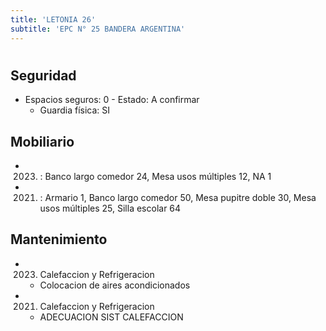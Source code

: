 ```yaml
---
title: 'LETONIA 26'
subtitle: 'EPC N° 25 BANDERA ARGENTINA'
---
```


#


## Seguridad

*  Espacios seguros: 0 - Estado: A confirmar 
    + Guardia física: SI





## Mobiliario

*  (2023) : Banco largo comedor 24, Mesa usos múltiples 12, NA 1 

*  (2021) : Armario 1, Banco largo comedor 50, Mesa pupitre doble 30, Mesa usos múltiples 25, Silla escolar 64 





## Mantenimiento

*  (2023) Calefaccion y Refrigeracion 
    + Colocacion de aires acondicionados

*  (2021) Calefaccion y Refrigeracion 
    + ADECUACION SIST CALEFACCION



